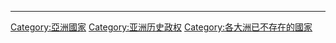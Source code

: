 {{Catnav|頁面分類|地理|国家|已不存在的國家}}
----
{{Commonscat|Former countries of Asia}}

[[Category:亞洲國家|Category:亞洲國家]]
[[Category:亚洲历史政权|Category:亚洲历史政权]]
[[Category:各大洲已不存在的國家|Category:各大洲已不存在的國家]]